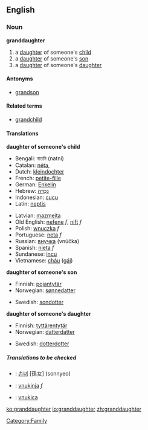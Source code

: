 ==English==

===Noun===
'''granddaughter'''
#a [[daughter]] of someone's [[child]]
#a [[daughter]] of someone's [[son]]
#a [[daughter]] of someone's [[daughter]]

====Antonyms====
* [[grandson]]

====Related terms====
* [[grandchild]]

====Translations====
'''daughter of someone's child'''
{{top}}
*Bengali: নাতনি (natni) {{f}}
*Catalan: [[néta]], {{f}}
*Dutch: [[kleindochter]] {{f}}
*French: [[petite-fille]] {{f}}
*German: [[Enkelin]] {{f}}
*Hebrew: [[נֶכְדָּה]] {{f}}
*Indonesian: [[cucu]]
*Latin: [[neptis]] {{f}} 
{{mid}}
*Latvian: [[mazmeita]] {{f}}
*Old English: [[nefene]] ''f'', [[nift]] ''f''
*Polish: [[wnuczka]] ''f''
*Portuguese: [[neta]] ''f''
*Russian: [[внучка]] (vnúčka) {{f}}
*Spanish: [[nieta]] ''f''
*Sundanese: [[incu]]
*Vietnamese: [[cháu]] ([[gái]])
{{bottom}}

'''daughter of someone's son'''
{{top}}
*Finnish: [[pojantytär]]
*Norwegian: [[sønnedatter]]
{{mid}}
*Swedish: [[sondotter]] {{c}}
{{bottom}}

'''daughter of someone's daughter'''
{{top}}
*Finnish: [[tyttärentytär]]
*Norwegian: [[datterdatter]]
{{mid}}
*Swedish: [[dotterdotter]] {{c}}
{{bottom}}

=====Translations to be checked=====
<!--Remove this section once all of the translations below have been moved into the tables above.-->
{{checktrans}}
*{{ttbc|Korean}}: [[손녀]] [孫女] (sonnyeo)
*{{ttbc|Slovene}}: [[vnukinja]] ''f''
*{{ttbc|Slovio}}: [[vnukica]]

[[Category:Family]]

[[ko:granddaughter]]
[[io:granddaughter]]
[[zh:granddaughter]]